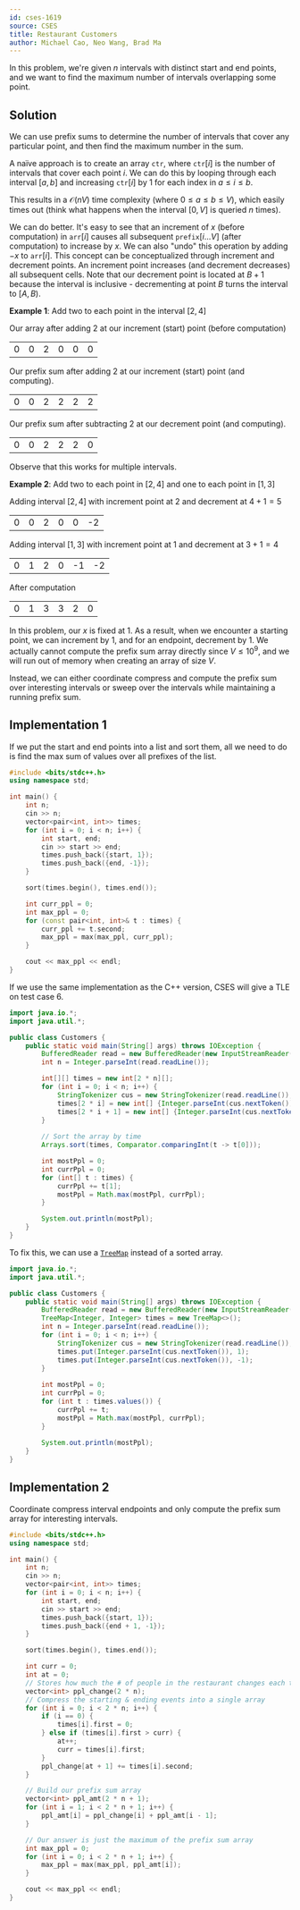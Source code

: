 ```yaml
---
id: cses-1619
source: CSES
title: Restaurant Customers
author: Michael Cao, Neo Wang, Brad Ma
---
```


In this problem, we're given $n$ intervals with distinct start and end points,
and we want to find the maximum number of intervals overlapping some point.

## Solution

We can use prefix sums to determine the number of intervals that cover any
particular point, and then find the maximum number in the sum.

A naïve approach is to create an array $\texttt{ctr}$, where $\texttt{ctr}[i]$
is the number of intervals that cover each point $i$. We can do this by looping
through each interval $[a,b]$ and increasing $\texttt{ctr}[i]$ by $1$ for each
index in $a \leq i \leq b$.

This results in a $\mathcal{O}(nV)$ time complexity (where
$0 \leq a \leq b \leq V$), which easily times out (think what happens when the
interval $[0, V]$ is queried $n$ times).

We can do better. It's easy to see that an increment of $x$ (before computation)
in $\texttt{arr}[i]$ causes all subsequent $\texttt{prefix}[i...V]$ (after
computation) to increase by $x$. We can also "undo" this operation by adding
$-x$ to $\texttt{arr}[i]$. This concept can be conceptualized through increment
and decrement points. An increment point increases (and decrement decreases) all
subsequent cells. Note that our decrement point is located at $B+1$ because the
interval is inclusive - decrementing at point $B$ turns the interval to
$[A, B)$.

**Example 1**: Add two to each point in the interval $[2, 4]$

Our array after adding 2 at our increment (start) point (before computation)

<center>
	<table className="text-center">
		<tr>
			<td>0</td>
			<td>0</td>
			<td className="bg-green-200 dark:bg-green-800">2</td>
			<td>0</td>
			<td>0</td>
			<td>0</td>
		</tr>
	</table>
</center>

Our prefix sum after adding 2 at our increment (start) point (and computing).

<center>
	<table className="text-center">
		<tr>
			<td>0</td>
			<td>0</td>
			<td className="bg-green-200 dark:bg-green-800">2</td>
			<td>2</td>
			<td>2</td>
			<td>2</td>
		</tr>
	</table>
</center>

Our prefix sum after subtracting 2 at our decrement point (and computing).

<center>
	<table className="text-center">
		<tr>
			<td>0</td>
			<td>0</td>
			<td>2</td>
			<td>2</td>
			<td>2</td>
			<td className="bg-red-200 dark:bg-red-800">0</td>
		</tr>
	</table>
</center>

Observe that this works for multiple intervals.

**Example 2**: Add two to each point in $[2, 4]$ and one to each point in
$[1, 3]$

Adding interval $[2, 4]$ with increment point at $2$ and decrement at $4+1=5$

<center>
	<table className="text-center">
		<tr>
			<td>0</td>
			<td>0</td>
			<td className="bg-green-200 dark:bg-green-800">2</td>
			<td>0</td>
			<td>0</td>
			<td className="bg-red-200 dark:bg-red-800">-2</td>
		</tr>
	</table>
</center>

Adding interval $[1, 3]$ with increment point at $1$ and decrement at $3+1=4$

<center>
	<table className="text-center">
		<tr>
			<td>0</td>
			<td className="bg-green-200 dark:bg-green-800">1</td>
			<td>2</td>
			<td>0</td>
			<td className="bg-red-200 dark:bg-red-800">-1</td>
			<td>-2</td>
		</tr>
	</table>
</center>

After computation

<center>
	<table className="text-center">
		<tr>
			<td>0</td>
			<td>1</td>
			<td>3</td>
			<td>3</td>
			<td>2</td>
			<td>0</td>
		</tr>
	</table>
</center>

In this problem, our $x$ is fixed at $1$. As a result, when we encounter a
starting point, we can increment by $1$, and for an endpoint, decrement by $1$.
We actually cannot compute the prefix sum array directly since $V \leq 10^9$,
and we will run out of memory when creating an array of size $V$.

Instead, we can either coordinate compress and compute the prefix sum over
interesting intervals or sweep over the intervals while maintaining a running
prefix sum.

## Implementation 1

If we put the start and end points into a list and sort them, all we need to do
is find the max sum of values over all prefixes of the list.

<LanguageSection>
<CPPSection>

```cpp
#include <bits/stdc++.h>
using namespace std;

int main() {
	int n;
	cin >> n;
	vector<pair<int, int>> times;
	for (int i = 0; i < n; i++) {
		int start, end;
		cin >> start >> end;
		times.push_back({start, 1});
		times.push_back({end, -1});
	}

	sort(times.begin(), times.end());

	int curr_ppl = 0;
	int max_ppl = 0;
	for (const pair<int, int>& t : times) {
		curr_ppl += t.second;
		max_ppl = max(max_ppl, curr_ppl);
	}

	cout << max_ppl << endl;
}
```

</CPPSection>
<JavaSection>

If we use the same implementation as the C++ version, CSES will give a TLE on test case 6.

```java
import java.io.*;
import java.util.*;

public class Customers {
	public static void main(String[] args) throws IOException {
		BufferedReader read = new BufferedReader(new InputStreamReader(System.in));
		int n = Integer.parseInt(read.readLine());

		int[][] times = new int[2 * n][];
		for (int i = 0; i < n; i++) {
			StringTokenizer cus = new StringTokenizer(read.readLine());
			times[2 * i] = new int[] {Integer.parseInt(cus.nextToken()), 1};
			times[2 * i + 1] = new int[] {Integer.parseInt(cus.nextToken()), -1};
		}
 
		// Sort the array by time
		Arrays.sort(times, Comparator.comparingInt(t -> t[0]));

		int mostPpl = 0;
		int currPpl = 0;
		for (int[] t : times) {
			currPpl += t[1];
			mostPpl = Math.max(mostPpl, currPpl);
		}

		System.out.println(mostPpl);
	}
}
```

To fix this, we can use a
[`TreeMap`](https://docs.oracle.com/javase/7/docs/api/java/util/TreeMap.html)
instead of a sorted array.

```java
import java.io.*;
import java.util.*;

public class Customers {
	public static void main(String[] args) throws IOException {
		BufferedReader read = new BufferedReader(new InputStreamReader(System.in));
		TreeMap<Integer, Integer> times = new TreeMap<>();
		int n = Integer.parseInt(read.readLine());
		for (int i = 0; i < n; i++) {
			StringTokenizer cus = new StringTokenizer(read.readLine());
			times.put(Integer.parseInt(cus.nextToken()), 1);
			times.put(Integer.parseInt(cus.nextToken()), -1);
		}
 
		int mostPpl = 0;
		int currPpl = 0;
		for (int t : times.values()) {
			currPpl += t;
			mostPpl = Math.max(mostPpl, currPpl);
		}
		
		System.out.println(mostPpl);
	}
}
```

</JavaSection>
</LanguageSection>

## Implementation 2

Coordinate compress interval endpoints and only compute the prefix sum array for
interesting intervals.

<LanguageSection>
<CPPSection>

```cpp
#include <bits/stdc++.h>
using namespace std;

int main() {
	int n;
	cin >> n;
	vector<pair<int, int>> times;
	for (int i = 0; i < n; i++) {
		int start, end;
		cin >> start >> end;
		times.push_back({start, 1});
		times.push_back({end + 1, -1});
	}

	sort(times.begin(), times.end());

	int curr = 0;
	int at = 0;
	// Stores how much the # of people in the restaurant changes each time step
	vector<int> ppl_change(2 * n);
	// Compress the starting & ending events into a single array
	for (int i = 0; i < 2 * n; i++) {
		if (i == 0) {
			times[i].first = 0;
		} else if (times[i].first > curr) {
			at++;
			curr = times[i].first;
		}
		ppl_change[at + 1] += times[i].second;
	}

	// Build our prefix sum array
	vector<int> ppl_amt(2 * n + 1);
	for (int i = 1; i < 2 * n + 1; i++) {
		ppl_amt[i] = ppl_change[i] + ppl_amt[i - 1];
	}

	// Our answer is just the maximum of the prefix sum array
	int max_ppl = 0;
	for (int i = 0; i < 2 * n + 1; i++) {
		max_ppl = max(max_ppl, ppl_amt[i]);
	}

	cout << max_ppl << endl;
}
```

</CPPSection>
</LanguageSection>
